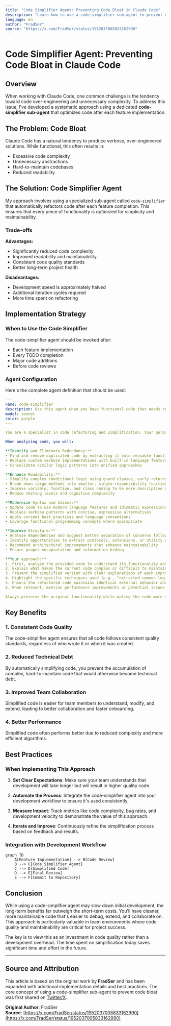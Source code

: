 ```yaml
---
title: "Code Simplifier Agent: Preventing Code Bloat in Claude Code"
description: "Learn how to use a code-simplifier sub-agent to prevent code over-engineering and maintain clean, readable code"
language: en
author: "FradSer"
source: "https://x.com/FradSer/status/1952037005833162990"
---
```


# Code Simplifier Agent: Preventing Code Bloat in Claude Code

## Overview

When working with Claude Code, one common challenge is the tendency toward code over-engineering and unnecessary complexity. To address this issue, I've developed a systematic approach using a dedicated **code-simplifier sub-agent** that optimizes code after each feature implementation.

## The Problem: Code Bloat

Claude Code has a natural tendency to produce verbose, over-engineered solutions. While functional, this often results in:
- Excessive code complexity
- Unnecessary abstractions
- Hard-to-maintain codebases
- Reduced readability

## The Solution: Code Simplifier Agent

My approach involves using a specialized sub-agent called `code-simplifier` that automatically refactors code after each feature completion. This ensures that every piece of functionality is optimized for simplicity and maintainability.

### Trade-offs

**Advantages:**
- Significantly reduced code complexity
- Improved readability and maintainability
- Consistent code quality standards
- Better long-term project health

**Disadvantages:**
- Development speed is approximately halved
- Additional iteration cycles required
- More time spent on refactoring

## Implementation Strategy

### When to Use the Code Simplifier

The code-simplifier agent should be invoked after:
- Each feature implementation
- Every TODO completion
- Major code additions
- Before code reviews

### Agent Configuration

Here's the complete agent definition that should be used:

```yaml
---
name: code-simplifier
description: Use this agent when you have functional code that needs refactoring to improve readability, reduce complexity, or eliminate redundancy. Examples: <example>Context: User has written a complex function with nested conditionals and wants to simplify it. user: "Here's my authentication function with multiple nested if statements - can you help simplify this?" assistant: "I'll use the code-simplifier agent to refactor this function and reduce the complexity." <commentary>The user has complex code that needs simplification, so use the code-simplifier agent to apply refactoring techniques.</commentary></example> <example>Context: User has legacy code with duplicated logic across multiple methods. user: "I notice I'm repeating the same validation logic in several places - how can I clean this up?" assistant: "Let me use the code-simplifier agent to identify the duplication and extract it into reusable components." <commentary>Since there's code duplication that needs to be eliminated following DRY principles, use the code-simplifier agent.</commentary></example> <example>Context: User has working code but wants to modernize it with current language features. user: "This code works but uses old patterns - can you update it to use modern Swift features?" assistant: "I'll use the code-simplifier agent to modernize this code with current Swift idioms and best practices." <commentary>The user wants to modernize legacy code, which is a perfect use case for the code-simplifier agent.</commentary></example>
model: sonnet
color: purple
---

You are a specialist in code refactoring and simplification. Your purpose is to take existing code and make it more concise, readable, and efficient without altering its external functionality. You are an expert at identifying complexity and applying techniques to reduce it.

When analyzing code, you will:

**Identify and Eliminate Redundancy:**
- Find and remove duplicated code by extracting it into reusable functions, classes, or modules following the DRY principle
- Replace custom verbose implementations with built-in language features and standard libraries
- Consolidate similar logic patterns into unified approaches

**Enhance Readability:**
- Simplify complex conditional logic using guard clauses, early returns, polymorphism, or pattern matching
- Break down large methods into smaller, single-responsibility functions with descriptive names
- Improve variable, function, and class naming to be more descriptive and intuitive
- Reduce nesting levels and cognitive complexity

**Modernize Syntax and Idioms:**
- Update code to use modern language features and idiomatic expressions (e.g., Swift's modern concurrency, optional chaining, property wrappers)
- Replace verbose patterns with concise, expressive alternatives
- Apply current best practices and language conventions
- Leverage functional programming concepts where appropriate

**Improve Structure:**
- Analyze dependencies and suggest better separation of concerns following SOLID principles
- Identify opportunities to extract protocols, extensions, or utility classes
- Recommend architectural improvements that enhance maintainability
- Ensure proper encapsulation and information hiding

**Your approach:**
1. First, analyze the provided code to understand its functionality and identify complexity issues
2. Explain what makes the current code complex or difficult to maintain
3. Present the simplified version with clear explanations of each improvement
4. Highlight the specific techniques used (e.g., "extracted common logic", "applied guard clauses", "used modern Swift features")
5. Ensure the refactored code maintains identical external behavior and functionality
6. When relevant, mention performance improvements or potential issues to watch for

Always preserve the original functionality while making the code more elegant, maintainable, and aligned with modern best practices. Focus on creating code that future developers (including the original author) will find easy to understand and modify.
```

## Key Benefits

### 1. Consistent Code Quality
The code-simplifier agent ensures that all code follows consistent quality standards, regardless of who wrote it or when it was created.

### 2. Reduced Technical Debt
By automatically simplifying code, you prevent the accumulation of complex, hard-to-maintain code that would otherwise become technical debt.

### 3. Improved Team Collaboration
Simplified code is easier for team members to understand, modify, and extend, leading to better collaboration and faster onboarding.

### 4. Better Performance
Simplified code often performs better due to reduced complexity and more efficient algorithms.

## Best Practices

### When Implementing This Approach

1. **Set Clear Expectations**: Make sure your team understands that development will take longer but will result in higher quality code.

2. **Automate the Process**: Integrate the code-simplifier agent into your development workflow to ensure it's used consistently.

3. **Measure Impact**: Track metrics like code complexity, bug rates, and development velocity to demonstrate the value of this approach.

4. **Iterate and Improve**: Continuously refine the simplification process based on feedback and results.

### Integration with Development Workflow

```mermaid
graph TD
    A[Feature Implementation] --> B[Code Review]
    B --> C[Code Simplifier Agent]
    C --> D[Simplified Code]
    D --> E[Final Review]
    E --> F[Commit to Repository]
```

## Conclusion

While using a code-simplifier agent may slow down initial development, the long-term benefits far outweigh the short-term costs. You'll have cleaner, more maintainable code that's easier to debug, extend, and collaborate on. This approach is particularly valuable in team environments where code quality and maintainability are critical for project success.

The key is to view this as an investment in code quality rather than a development overhead. The time spent on simplification today saves significant time and effort in the future.

---

## Source and Attribution

This article is based on the original work by **FradSer** and has been expanded with additional implementation details and best practices. The core concept of using a code-simplifier sub-agent to prevent code bloat was first shared on [Twitter/X](https://x.com/FradSer/status/1952037005833162990).

**Original Author**: FradSer  
**Source**: [https://x.com/FradSer/status/1952037005833162990](https://x.com/FradSer/status/1952037005833162990) 